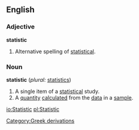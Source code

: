 ==English==

===Adjective===
'''statistic'''
# Alternative spelling of [[statistical]].

===Noun===
'''statistic'''  (''plural:'' [[statistics]])
# A single item of a [[statistical]] study.
# A [[quantity]] [[calculate]]d from the [[data]] in a [[sample]].

[[Category:Greek derivations]]

[[io:Statistic]]
[[pl:Statistic]]